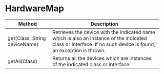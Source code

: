 # HardwareMap

| Method                        | Description                                                                                                                                                     |
| ----------------------------- | --------------------------------------------------------------------------------------------------------------------------------------------------------------- |
| get(Class, String deviceName) | Retrieves the device with the indicated name which is also an instance of the indicated class or interface. If no such device is found, an exception is thrown. |
| getAll(Class)                 | Returns all the devices which are instances of the indicated class or interface.                                                                                |
